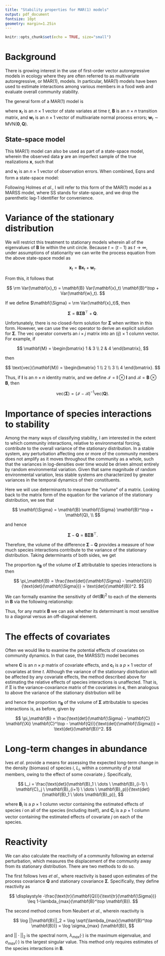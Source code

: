 ```yaml
---
title: "Stability properties for MAR(1) models"
output: pdf_document
fontsize: 10pt
geometry: margin=1.25in
---
```


```r
knitr::opts_chunk$set(echo = TRUE, size="small")
```

\begin{center}
  \textbf{Mark D. Scheuerell} \\
  \text{Northwest Fisheries Science Center} \\
  \text{National Oceanic and Atmospheric Administration} \\
  \text{Seattle, WA USA} \\
  \text{mark.scheuerell@noaa.gov}
\end{center}

# Background

There is growing interest in the use of first-order vector autoregressive models in ecology where they are often referred to as multivariate autoregressive, or MAR(1), models\footnote{Ives AR $et \ al$. (2003) $Ecol~Monogr$ 73:301–330}. In particular, MAR(1) models have been used to estimate interactions among various members in a food web and evaluate overall community stability.

The general form of a MAR(1) model is

\begin{equation} \label{eq1}
  \mathbf{x}_t = \mathbf{B} \mathbf{x}_{t-1} + \mathbf{w}_t,
\end{equation}

where $\mathbf{x}_t$ is an $n \times 1$ vector of state variates at time $t$, $\mathbf{B}$ is an $n \times n$ transition matrix, and $\mathbf{w}_t$ is an $n \times 1$ vector of multivariate normal process errors; $\mathbf{w}_t \sim \text{MVN}(\mathbf{0}, \mathbf{Q})$.

## State-space model

This MAR(1) model can also be used as part of a state-space model, wherein the observed data $\mathbf{y}$ are an imperfect sample of the true realizations $\mathbf{x}$, such that

\begin{equation} \label{eq2}
  \mathbf{y}_t = \mathbf{x}_t + \mathbf{v}_t
\end{equation}

and $\mathbf{v}_t$ is an $n \times 1$ vector of observation errors. When combined, Eqns \eqref{eq1} and \eqref{eq2} form a state-space model:

\begin{equation} \label{eq3}
  \begin{gathered}
    \mathbf{x}_t = \mathbf{B} \mathbf{x}_{t-1} + \mathbf{w}_t\\
    \mathbf{y}_t = \mathbf{x}_t + \mathbf{v}_t
  \end{gathered}
\end{equation}

Following Holmes $et~al$.\footnote{Holmes EE $et~al$. (2012) $The~R~Journal$ 4:11-19}, I will refer to this form of the MAR(1) model as a MARSS model, where SS stands for state-space, and we drop the parenthetic lag-1 identifier for convenience.


# Variance of the stationary distribution

We will restrict this treatment to stationary models wherein all of the eigenvalues of $\mathbf{B}$ lie within the unit circle. Because $t = (t-1)$ as $t \rightarrow \infty$, under assumptions of stationarity we can write the process equation from the above state-space model as

$$
\mathbf{x}_t = \mathbf{B} \mathbf{x}_t + \mathbf{w}_t.
$$

From this, it follows that

$$
\rm Var(\mathbf{x}_t) = \mathbf{B} Var(\mathbf{x}_t) \mathbf{B}^\top + Var(\mathbf{w}_t).
$$

If we define $\mathbf{\Sigma} = \rm Var(\mathbf{x}_t)$, then

$$  
\mathbf{\Sigma} = \mathbf{B} \mathbf{\Sigma} \mathbf{B}^\top + \mathbf{Q}.
$$

Unfortunately, there is no closed-form solution for $\mathbf{\Sigma}$ when written in this form. However, we can use the $\text{vec}$ operator to derive an explicit solution for $\mathbf{\Sigma}$. The $\text{vec}$ operator converts an $i \times j$ matrix into an $(ij) \times 1$ column vector. For example, if

$$
\mathbf{M} = 
\begin{bmatrix}
    1 & 3 \\
    2 & 4
\end{bmatrix},
$$

then

$$
\text{vec}(\mathbf{M}) = 
\begin{bmatrix}
    1 \\
    2 \\
    3 \\
    4 
\end{bmatrix}.
$$

Thus, if $\mathbf{I}$ is an $n \times n$ identity matrix, and we define $\mathcal{I} = \mathbf{I} \otimes \mathbf{I}$ and $\mathcal{B} = \mathbf{B} \otimes \mathbf{B}$, then

$$
\text{vec}(\mathbf{\Sigma}) = (\mathcal{I} - \mathcal{B})^{-1} \text{vec}(\mathbf{Q}).
$$

# Importance of species interactions to stability

Among the many ways of classifying stability, I am interested in the extent to which community interactions, relative to environmental forcing, contribute to the overall variance of the stationary distribution. In a stable system, any perturbation affecting one or more of the community members does not amplify as it moves throughout the community as a whole, such that the variances in log-densities over time would be driven almost entirely by random environmental variation. Given that same magnitude of random environmental variation, less stable systems are characterized by greater variances in the temporal dynamics of their constituents.

Here we will use determinants to measure the "volume" of a matrix. Looking back to the matrix form of the equation for the variance of the stationary distribution, we see that

$$
\mathbf{\Sigma} = \mathbf{B} \mathbf{\Sigma} \mathbf{B}^\top + \mathbf{Q}, \\
$$

and hence

$$
\mathbf{\Sigma} - \mathbf{Q} = \mathbf{B} \mathbf{\Sigma} \mathbf{B}^\top.
$$

Therefore, the volume of the difference $\mathbf{\Sigma} - \mathbf{Q}$ provides a measure of how much species interactions contribute to the variance of the stationary distribution. Taking determinants of both sides, we get

\begin{align*}
\text{det}(\mathbf{\Sigma} - \mathbf{Q}) &= \text{det}(\mathbf{B} \mathbf{\Sigma} \mathbf{B}^\top) \\
 &= \text{det}(\mathbf{B}) \text{det}(\mathbf{\Sigma}) \text{det}(\mathbf{B}^\top) \\
 &= \text{det}(\mathbf{B}) \text{det}(\mathbf{\Sigma}) \text{det}(\mathbf{B}).
\end{align*}

The proportion $\pi_\mathbf{B}$ of the volume of $\mathbf{\Sigma}$ attributable to species interactions is then

$$
\pi_\mathbf{B}  = \frac{\text{det}(\mathbf{\Sigma} - \mathbf{Q})}{\text{det}(\mathbf{\Sigma})} = \text{det}(\mathbf{B})^2.
$$

We can formally examine the sensitivity of $\text{det}(\mathbf{B})^2$ to each of the elements in $\mathbf{B}$ via the following relationship:

\begin{align*}
\left[ \frac{\partial \pi_\mathbf{B}}{\partial \mathbf{B}} \right]_{ij} &= \left[ \frac{\partial \text{det}(\mathbf{B})^2}{\partial \mathbf{B}_{ij}} \right]_{ij} \\
 &= \left[ 2 ~ \text{det}(\mathbf{B})^2 (\mathbf{B}^{-1})^\top \right]_{ij}.
\end{align*}

Thus, for any matrix $\mathbf{B}$ we can ask whether its determinant is most sensitive to a diagonal versus an off-diagonal element.

# The effects of covariates

Often we would like to examine the potential effects of covariates on community dynamics. In that case, the MARSS(1) model becomes

\begin{gather*}
\mathbf{x}_t = \mathbf{B} \mathbf{x}_{t-1} + \mathbf{C} \mathbf{c}_t + \mathbf{w}_t, \\
\mathbf{y}_t = \mathbf{x}_t + \mathbf{a} + \mathbf{v}_t,
\end{gather*}

where $\mathbf{C}$ is an $n \times p$ matrix of covariate effects, and $\mathbf{c}_t$ is a $p \times 1$ vector of covariates at time $t$. Although the variance of the stationary distrbution will be affected by any covariate effects, the method described above for estimating the relative effects of species interactions is unaffected. That is, if $\mathbf{\Xi}$ is the variance-covariance matrix of the covariates in $\mathbf{c}$, then analogous to above the variance of the stationary distrbution will be

\begin{align*}
\mathbf{\Sigma} &= \mathbf{B} \mathbf{\Sigma} \mathbf{B}^\top + \mathbf{C} \mathbf{\Xi} \mathbf{C}^\top + \mathbf{Q}, \\
\mathbf{\Sigma - \mathbf{C} \mathbf{\Xi} \mathbf{C}^\top - \mathbf{Q}} &= \mathbf{B} \mathbf{\Sigma} \mathbf{B}^\top ,
\end{align*}

and hence the proportion $\pi_\mathbf{B}$ of the volume of $\mathbf{\Sigma}$ attributable to species interactions is, as before, given by

$$
\pi_\mathbf{B}  = \frac{\text{det}(\mathbf{\Sigma} - \mathbf{C} \mathbf{\Xi} \mathbf{C}^\top - \mathbf{Q})}{\text{det}(\mathbf{\Sigma})} = \text{det}(\mathbf{B})^2.
$$

# Long-term changes in abundance

Ives $et~al$.\footnote{Ives AR $et~al$. (1999) $Ecology$ 80:1405–1421} provide a means for assessing the expected long-term change in the density (biomass) of species $i$, $L_i$, within a community of $p$ total members, owing to the effect of some covariate $j$. Specifically,

$$
L_i = \frac{\text{det}(\mathbf{B}_1 \ \dots \ \mathbf{B}_{i-1} \ \mathbf{C}_j \ \mathbf{B}_{i+1} \ \dots \ \mathbf{B}_p)}{\text{det}(\mathbf{B}_1 \ \dots \mathbf{B}_p)},
$$

where $\mathbf{B}_i$ is a $p \times 1$ column vector containing the estimated effects of species $i$ on all of the species (including itself), and $\mathbf{C}_i$ is a $p \times 1$ column vector containing the estimated effects of covariate $j$ on each of the species.

# Reactivity

We can also calculate the reactivity of a community following an external perturbation, which measures the displacement of the community away from its stationary distribution. There are two methods to do so.

The first follows Ives $et~al$.\footnote{Ives AR $et \ al$. (2003) $Ecol~Monogr$ 73:301–330}, where reactivity is based upon estimates of the process covariance $\mathbf{Q}$ and stationary covariance $\mathbf{\Sigma}$. Specifically, they define reactivity as

$$
\displaystyle -\frac{\text{tr}(\mathbf{Q})}{\text{tr}(\mathbf{\Sigma})} \leq 1-\lambda_{max}(\mathbf{B}^\top \mathbf{B}).
$$

The second method comes from Neubert $et~al$.\footnote{Neubert MG $et~al$. (2009) $Ecology$ 90:2683–2688}, wherein reactivity is

$$
\log ||\mathbf{B}||_2 = \log \sqrt{\lambda_{max}(\mathbf{B}^\top \mathbf{B})} = \log \sigma_{max} (\mathbf{B}),
$$

and $||\cdot||_2$ is the spectral norm, $\lambda_{max}(\cdot)$ is the maximum eigenvalue, and $\sigma_{max}(\cdot)$ is the largest singular value. This method only requires estimates of the species interactions in $\mathbf{B}$.

